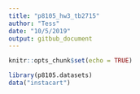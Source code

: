 ```yaml
---
title: "p8105_hw3_tb2715"
author: "Tess"
date: "10/5/2019"
output: gitbub_document
---
```


```r
knitr::opts_chunk$set(echo = TRUE)

library(p8105.datasets)
data("instacart")
```

